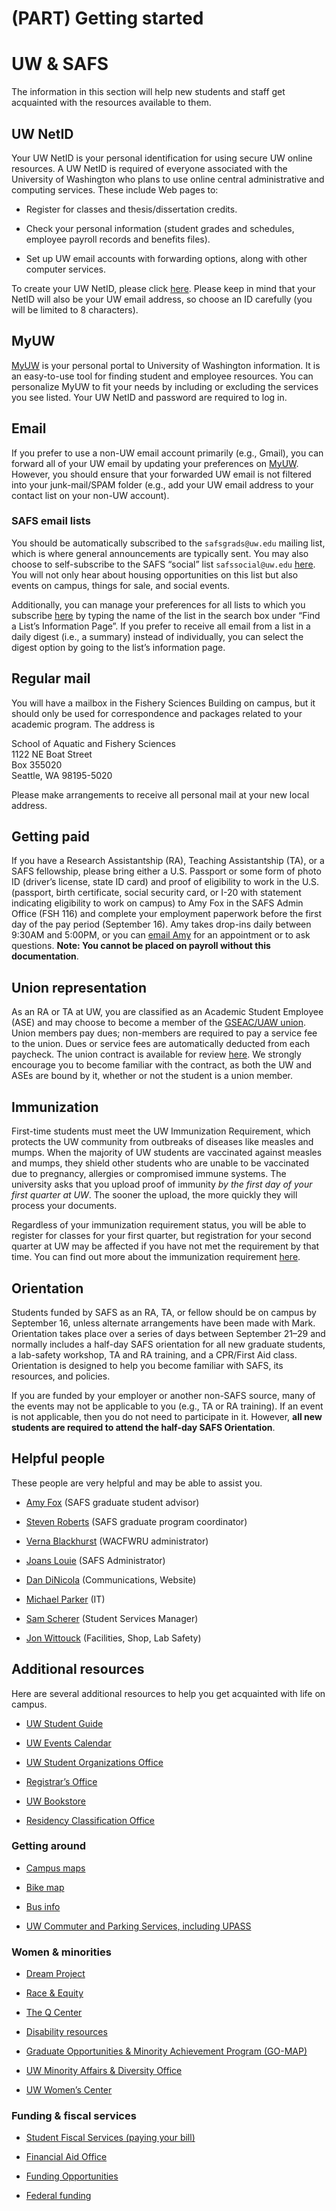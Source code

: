 # (PART) Getting started {-}

# UW & SAFS 

The information in this section will help new students and staff get acquainted with the resources available to them.

## UW NetID

Your UW NetID is your personal identification for using secure UW online resources. A UW NetID is required of everyone associated with the University of Washington who plans to use online central administrative and computing services. These include Web pages to:

* Register for classes and thesis/dissertation credits.

* Check your personal information (student grades and schedules, employee payroll records and benefits files).

* Set up UW email accounts with forwarding options, along with other computer services.

To create your UW NetID, please click [here](https://uwnetid.washington.edu/newid/). Please keep in mind that your NetID will also be your UW email address, so choose an ID carefully (you will be limited to 8 characters). 

## MyUW

[MyUW](https://my.uw.edu/) is your personal portal to University of Washington information. It is an easy-to-use tool for finding student and employee resources. You can personalize MyUW to fit your needs by including or excluding the services you see listed. Your UW NetID and password are required to log in.

## Email

If you prefer to use a non-UW email account primarily (e.g., Gmail), you can forward all of your UW email by updating your preferences on [MyUW](https://my.uw.edu/). However, you should ensure that your forwarded UW email is not filtered into your junk-mail/SPAM folder (e.g., add your UW email address to your contact list on your non-UW account).

### SAFS email lists

You should be automatically subscribed to the `safsgrads@uw.edu` mailing list, which is where general announcements are typically sent. You may also choose to self-subscribe to the SAFS "social" list `safssocial@uw.edu` [here](http://mailman.u.washington.edu/mailman/listinfo/safssocial/). You will not only hear about housing opportunities on this list but also events on campus, things for sale, and social events.  

Additionally, you can manage your preferences for all lists to which you subscribe [here](http://www.washington.edu/computing/mailman/subscribers/) by typing the name of the list in the search box under "Find a List's Information Page". If you prefer to receive all email from a list in a daily digest (i.e., a summary) instead of individually, you can select the digest option by going to the list's information page.

## Regular mail

You will have a mailbox in the Fishery Sciences Building on campus, but it should only be used for correspondence and packages related to your academic program. The address is 

School of Aquatic and Fishery Sciences  
1122 NE Boat Street  
Box 355020  
Seattle, WA 98195-5020  

Please make arrangements to receive all personal mail at your new local address. 

## Getting paid

If you have a Research Assistantship (RA), Teaching Assistantship (TA), or a SAFS fellowship, please bring either a U.S. Passport or some form of photo ID (driver's license, state ID card) and proof of eligibility to work in the U.S. (passport, birth certificate, social security card, or I-20 with statement indicating eligibility to work on campus) to Amy Fox in the SAFS Admin Office (FSH 116) and complete your employment paperwork before the first day of the pay period (September 16). Amy takes drop-ins daily between 9:30AM and 5:00PM, or you can [email Amy](mailto:amyfox@uw.edu) for an appointment or to ask questions. **Note: You cannot be placed on payroll without this documentation**. 

## Union representation

As an RA or TA at UW, you are classified as an Academic Student Employee (ASE) and may choose to become a member of the [GSEAC/UAW union](https://depts.washington.edu/labhist/uwunions/gseac.htm). Union members pay dues; non-members are required to pay a service fee to the union. Dues or service fees are automatically deducted from each paycheck. The union contract is available for review [here](https://hr.uw.edu/labor/academic-and-student-unions/uaw-ase/ase-contract). We strongly encourage you to become familiar with the contract, as both the UW and ASEs are bound by it, whether or not the student is a union member.

## Immunization

First-time students must meet the UW Immunization Requirement, which protects the UW community from outbreaks of diseases like measles and mumps. When the majority of UW students are vaccinated against measles and mumps, they shield other students who are unable to be vaccinated due to pregnancy, allergies or compromised immune systems. The university asks that you upload proof of immunity *by the first day of your first quarter at UW*. The sooner the upload, the more quickly they will process your documents. 

Regardless of your immunization requirement status, you will be able to register for classes for your first quarter, but registration for your second quarter at UW may be affected if you have not met the requirement by that time. You can find out more about the immunization requirement [here](https://wellbeing.uw.edu/medical/immunizations/immunization-requirement/).

## Orientation

Students funded by SAFS as an RA, TA, or fellow should be on campus by September 16, unless alternate arrangements have been made with Mark. Orientation takes place over a series of days between September 21–29 and normally includes a half-day SAFS orientation for all new graduate students, a lab-safety workshop, TA and RA training, and a CPR/First Aid class. Orientation is designed to help you become familiar with SAFS, its resources, and policies.

If you are funded by your employer or another non-SAFS source, many of the events may not be applicable to you (e.g., TA or RA training). If an event is not applicable, then you do not need to participate in it. However, **all new students are required to attend the half-day SAFS Orientation**.

## Helpful people

These people are very helpful and may be able to assist you.

* [Amy Fox](mailto:safs@uw.edu) (SAFS graduate student advisor)

* [Steven Roberts](https://fish.uw.edu/faculty/steven-roberts/) (SAFS graduate program coordinator)

* [Verna Blackhurst](mailto:vernab@uw.edu) (WACFWRU administrator)

* [Joans Louie](mailto:jinl@uw.edu)	(SAFS Administrator)

* [Dan DiNicola](mailto:dinicola@uw.edu)	(Communications, Website)

* [Michael Parker](mailto:safshelp@uw.edu) (IT)

* [Sam Scherer](mailto:iamsam@uw.edu) (Student Services Manager)

* [Jon Wittouck](mailto:wittouck@uw.edu) (Facilities, Shop, Lab Safety)


## Additional resources

Here are several additional resources to help you get acquainted with life on campus.

* [UW Student Guide](http://www.washington.edu/students/)

* [UW Events Calendar](http://www.washington.edu/visit/events.html)

* [UW Student Organizations Office](http://depts.washington.edu/sao/)

* [Registrar's Office](http://depts.washington.edu/registra/offices.html)

* [UW Bookstore](http://www.bookstore.washington.edu/)

* [Residency Classification Office](http://depts.washington.edu/registra/offices.html#Q7)

### Getting around

* [Campus maps](http://www.washington.edu/home/maps/)

* [Bike map](http://www.kingcounty.gov/transportation/kcdot/Roads/Bicycling.aspx)

* [Bus info](http://metro.kingcounty.gov/)

* [UW Commuter and Parking Services, including UPASS](http://www.washington.edu/commuterservices/parking/)

### Women & minorities

* [Dream Project](https://www.washington.edu/dreamproject/who/)

* [Race & Equity](https://www.washington.edu/raceequity/)

* [The Q Center](https://depts.washington.edu/qcenter/wordpress/)

* [Disability resources](https://depts.washington.edu/uwdrs/)

* [Graduate Opportunities & Minority Achievement Program (GO-MAP)](https://grad.uw.edu/equity-inclusion-and-diversity/go-map/)

* [UW Minority Affairs & Diversity Office](http://depts.washington.edu/omad/)

* [UW Women's Center](http://depts.washington.edu/womenscenter/)

### Funding & fiscal services

* [Student Fiscal Services (paying your bill)](http://f2.washington.edu/fm/sfs/)

* [Financial Aid Office](http://www.washington.edu/students/osfa/)

* [Funding Opportunities](http://www.grad.washington.edu/fellow/funding.htm)

* [Federal funding](http://grants.gov/)



